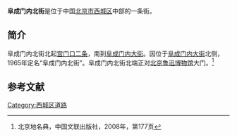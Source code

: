 {{Coord|39.92313|116.35259|type:landmark_region:CN-11_source:GoogleMaps|display=title}}
{{Infobox China Road
|路牌类型 = Beijing
|道路方向 = NS
|中文道路名称 = 阜成门内北街
|道路名称拼音 = FUCHENGMENNEI BEIJIE
|图片 = File:TroyParfitt10.JPG
|图片说明 = 阜成门内北街与[[宫门口头条|宫门口头条]]<br>交口处。右侧可见[[宫门口头条|宫门口头条]]的路牌。<br>自东北向西南拍摄。
|道路属性 = 
|道路总长度 = 
|车速限制 = 
|行车线数量 = 
|所在地区 = [[北京市|北京市]][[西城区|西城区]]
|起点 = [[宫门口二条|宫门口二条]]
|终点 = [[阜成门内大街|阜成门内大街]]
|路段主要建筑 = 
}}

'''阜成门内北街'''是位于中国[[北京市|北京市]][[西城区|西城区]]中部的一条街。

==简介==
阜成门内北街北起[[宫门口二条|宫门口二条]]，南到[[阜成门内大街|阜成门内大街]]。因位于[[阜成门内大街|阜成门内大街]]北侧，1965年定名“阜成门内北街”。阜成门内北街北端正对[[北京鲁迅博物馆|北京鲁迅博物馆]]大门。<ref name=bjdmd>北京地名典，中国文联出版社，2008年，第177页</ref>

==参考文献==
{{reflist}}

[[Category:西城区道路|Category:西城区道路]]